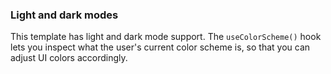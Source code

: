 ### Light and dark modes

This template has light and dark mode support. The `useColorScheme()` hook lets you inspect what the user's current color scheme is, so that you can adjust UI colors accordingly.
